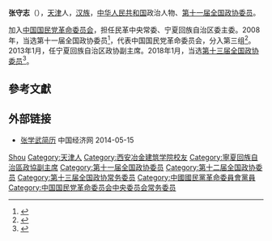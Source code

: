 '''张守志'''（{{bd|1956年|4月||catIdx=Zhang张}}），[[天津市|天津]]人，[[汉族|汉族]]，[[中华人民共和国|中华人民共和国]]政治人物、[[第十一届全国政协委员|第十一届全国政协委员]]。

加入[[中国国民党革命委员会|中国国民党革命委员会]]，担任民革中央常委、宁夏回族自治区委主委。2008年，当选第十一届全国政协委员<ref>{{cite news|title=第十一届全国政协委员名单|url=http://www.indaa.com.cn/zt/2009qglh/zxzs/200903/t20090303_127573.html|accessdate=2013-04-09|newspaper=新华社北京1月25日电 中国人民政治协商会议第十一届全国委员会委员名单(共2237人，2008年1月25日政协第十届全国委员会常务委员会第二十次会议通过)|date=2008年1月25日|deadurl=yes|archiveurl=https://web.archive.org/web/20130928014403/http://www.indaa.com.cn/zt/2009qglh/zxzs/200903/t20090303_127573.html|archivedate=2013年9月28日|df=}}</ref>，代表中国国民党革命委员会，分入第三组<ref>{{cite news|title=全国政协信息-张守志|url=http://www.cppcc.gov.cn/CMS/wylibary/showJcwyxtInfoWylibary.action?tabJcwyxt.guid=11W0001280&wytype=wjwy|accessdate=2013-04-11|newspaper=全国政协委员会|archive-date=2018-01-27|archive-url=https://web.archive.org/web/20180127084012/http://www.cppcc.gov.cn/CMS/wylibary/showJcwyxtInfoWylibary.action?tabJcwyxt.guid=11W0001280&wytype=wjwy}}</ref>。2013年1月，任宁夏回族自治区政协副主席。2018年1月，当选[[中国人民政治协商会议第十三届全国委员会委员名单|第十三届全国政协委员]]<ref>{{Cite web|url=http://sports.163.com/18/0126/06/D92BRKK400051C89.html|title=中国人民政治协商会议第十三届全国委员会委员名单|accessdate=2018-01-26|last=|work=网易|archive-url=https://web.archive.org/web/20180127143232/http://sports.163.com/18/0126/06/D92BRKK400051C89.html|archive-date=2018-01-27|dead-url=yes}}</ref>。

== 參考文獻 ==
{{reflist}}

== 外部链接 ==
* [http://district.ce.cn/newarea/sddy/201301/28/t20130128_24069802_4.shtml 张学武简历] {{Wayback|url=http://district.ce.cn/newarea/sddy/201301/28/t20130128_24069802_4.shtml |date=20200812174904 }} 中国经济网 2014-05-15

{{中国政治人物小作品}}
{{宁夏回族自治区领导人}}
{{中国国民党革命委员会第十一届中央委员会}}
{{中国国民党革命委员会第十二届中央委员会}}
{{中国国民党革命委员会第十三届中央委员会}}

{{Authority control}}
{{DEFAULTSORT:Zhang张}}
[[Category:张姓|Shou]]
[[Category:天津人|Category:天津人]]
[[Category:西安冶金建筑学院校友|Category:西安冶金建筑学院校友]]
[[Category:寧夏回族自治區政協副主席|Category:寧夏回族自治區政協副主席]]
[[Category:第十一届全国政协委员|Category:第十一届全国政协委员]]
[[Category:第十二届全国政协委员|Category:第十二届全国政协委员]]
[[Category:第十三届全国政协常务委员|Category:第十三届全国政协常务委员]]
[[Category:中國國民黨革命委員會黨員|Category:中國國民黨革命委員會黨員]]
[[Category:中国国民党革命委员会中央委员会常务委员|Category:中国国民党革命委员会中央委员会常务委员]]